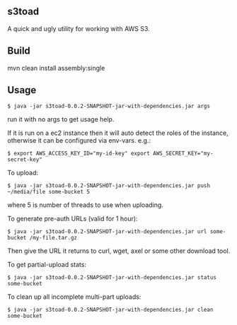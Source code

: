 == s3toad ==

A quick and ugly utility for working with AWS S3.

== Build ==

mvn clean install assembly:single

== Usage ==

<pre>
$ java -jar s3toad-0.0.2-SNAPSHOT-jar-with-dependencies.jar args
</pre>
run it with no args to get usage help.

If it is run on a ec2 instance then it will auto detect the roles of the instance, otherwise it can be configured via env-vars. e.g.:
<pre>
$ export AWS_ACCESS_KEY_ID="my-id-key" export AWS_SECRET_KEY="my-secret-key"
</pre>

To upload:
<pre>
$ java -jar s3toad-0.0.2-SNAPSHOT-jar-with-dependencies.jar push ~/media/file some-bucket 5
</pre>
where 5 is number of threads to use when uploading.

To generate pre-auth URLs (valid for 1 hour):
<pre>
$ java -jar s3toad-0.0.2-SNAPSHOT-jar-with-dependencies.jar url some-bucket /my-file.tar.gz
</pre>
Then give the URL it returns to curl, wget, axel or some other download tool.

To get partial-upload stats:
<pre>
$ java -jar s3toad-0.0.2-SNAPSHOT-jar-with-dependencies.jar status some-bucket
</pre>

To clean up all incomplete multi-part uploads:
<pre>
$ java -jar s3toad-0.0.2-SNAPSHOT-jar-with-dependencies.jar clean some-bucket
</pre>

